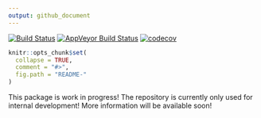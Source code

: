 ```yaml
---
output: github_document
---
```

[![Build Status](https://travis-ci.org/eribul/classifyr.svg?branch=master)](https://travis-ci.org/eribul/classifyr)
[![AppVeyor Build Status](https://ci.appveyor.com/api/projects/status/github/eribul/classifyr?branch=master&svg=true)](https://ci.appveyor.com/project/eribul/classifyr)
[![codecov](https://codecov.io/gh/eribul/classifyr/branch/master/graph/badge.svg)](https://codecov.io/gh/eribul/classifyr)


<!-- README.md is generated from README.Rmd. Please edit that file -->

```r
knitr::opts_chunk$set(
  collapse = TRUE,
  comment = "#>",
  fig.path = "README-"
)
```

This package is work in progress! The repository is currently only used for 
internal development! More information will be available soon!